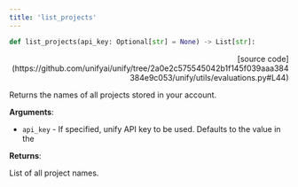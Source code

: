 ```yaml
---
title: 'list_projects'
---
```


```python
def list_projects(api_key: Optional[str] = None) -> List[str]:
```

<p align="right">[source code](https://github.com/unifyai/unify/tree/2a0e2c575545042b1f145f039aaa384384e9c053/unify/utils/evaluations.py#L44)</p>

Returns the names of all projects stored in your account.

**Arguments**:

- `api_key` - If specified, unify API key to be used. Defaults to the value in the



**Returns**:

List of all project names.